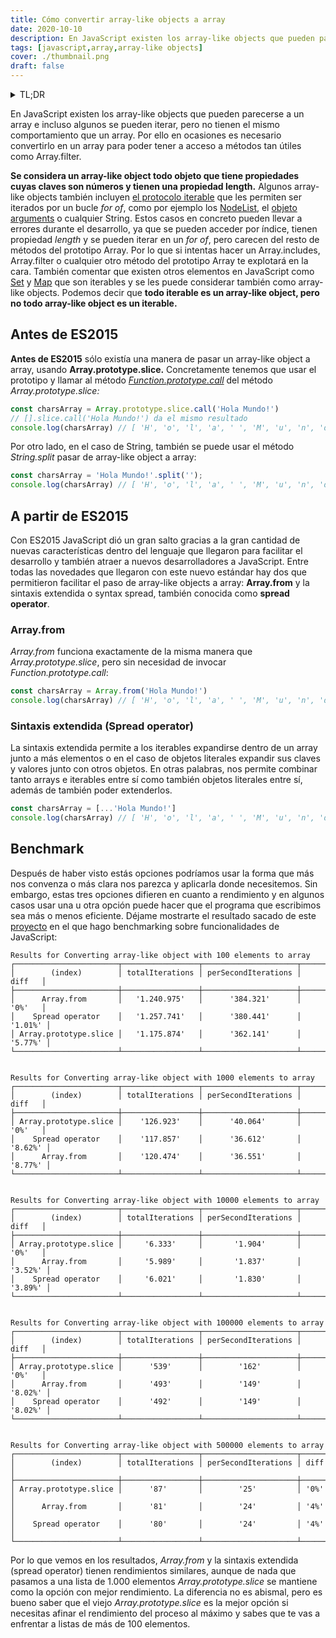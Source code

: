 ```yaml
---
title: Cómo convertir array-like objects a array
date: 2020-10-10
description: En JavaScript existen los array-like objects que pueden parecerse a un array e incluso algunos se pueden iterar, pero no tienen el mismo comportamiento que un array. Por ello en ocasiones es necesario convertirlo en un array para poder trabajar mejor con ellos.
tags: [javascript,array,array-like objects]
cover: ./thumbnail.png
draft: false
---
```


<details>
    <summary role="button">
        TL;DR
    </summary>
<div>

Estas son las tres maneras posibles de convertir un array-like object a array en JavaScript, siendo el Array.prototype.slice el que mejor rendimiento ofrece:

```js
const charsArray = Array.prototype.slice.call('Hola Mundo!')
const charsArray2 = Array.from('Hola Mundo!') 
const charsArray3 = [...'Hola Mundo!'] 
```

</div>
</details>

En JavaScript existen los array-like objects que pueden parecerse a un array e incluso algunos se pueden iterar, 
pero no tienen el mismo comportamiento que un array. Por ello en ocasiones es necesario convertirlo en un array para 
poder tener a acceso a métodos tan útiles como Array.filter.

**Se considera un array-like object todo objeto que tiene propiedades cuyas claves son números y tienen una propiedad length.** 
Algunos array-like objects también incluyen [el protocolo iterable](https://developer.mozilla.org/es/docs/Web/JavaScript/Referencia/Iteration_protocols)
que les permiten ser iterados por un bucle *for of*, como por ejemplo los 
[NodeList](https://developer.mozilla.org/es/docs/Web/API/NodeList), el [objeto arguments](https://developer.mozilla.org/es/docs/Web/JavaScript/Referencia/Funciones/arguments) 
o cualquier String. Estos casos en concreto pueden llevar a errores durante el desarrollo, ya que se pueden acceder por índice, tienen propiedad *length* y se pueden iterar en un *for of*, 
pero carecen del resto de métodos del prototipo Array. Por lo que si intentas hacer un Array.includes, Array.filter o 
cualquier otro método del prototipo Array te explotará en la cara. También comentar que existen otros elementos en JavaScript 
como [Set](https://developer.mozilla.org/es/docs/Web/JavaScript/Referencia/Objetos_globales/Set) y 
[Map](https://developer.mozilla.org/es/docs/Web/JavaScript/Referencia/Objetos_globales/Map) que son iterables y se les 
puede considerar también como array-like objects. Podemos decir que **todo iterable es un array-like object, pero no todo 
array-like object es un iterable.**

## Antes de ES2015

**Antes de ES2015** sólo existía una manera de pasar un array-like object a array, usando **Array.prototype.slice.** Concretamente 
tenemos que usar el prototipo y llamar al método [*Function.prototype.call*](https://developer.mozilla.org/es/docs/Web/JavaScript/Referencia/Objetos_globales/Function/call) 
del método *Array.prototype.slice:*
```js
const charsArray = Array.prototype.slice.call('Hola Mundo!') 
// [].slice.call('Hola Mundo!') da el mismo resultado
console.log(charsArray) // [ 'H', 'o', 'l', 'a', ' ', 'M', 'u', 'n', 'd', 'o', '!' ]
```

Por otro lado, en el caso de String, también se puede usar el método *String.split* pasar de array-like object a array:

```js
const charsArray = 'Hola Mundo!'.split('');
console.log(charsArray) // [ 'H', 'o', 'l', 'a', ' ', 'M', 'u', 'n', 'd', 'o', '!' ]
```


## A partir de ES2015

Con ES2015 JavaScript dió un gran salto gracias a la gran cantidad de nuevas características dentro del lenguaje que 
llegaron para facilitar el desarrollo y también atraer a nuevos desarrolladores a JavaScript. Entre todas las novedades 
que llegaron con este nuevo estándar hay dos que permitieron facilitar el paso de array-like objects a array:
**Array.from** y la sintaxis extendida o syntax spread, también conocida como **spread operator**. 

### Array.from

*Array.from* funciona exactamente de la misma manera que *Array.prototype.slice*, pero sin necesidad de invocar 
*Function.prototype.call*:
```js
const charsArray = Array.from('Hola Mundo!') 
console.log(charsArray) // [ 'H', 'o', 'l', 'a', ' ', 'M', 'u', 'n', 'd', 'o', '!' ]
```

### Sintaxis extendida (Spread operator)

La sintaxis extendida permite a los iterables expandirse dentro de un array junto a más elementos o en el 
caso de objetos literales expandir sus claves y valores junto con otros objetos. En otras palabras, nos permite combinar 
tanto arrays e iterables entre sí como también objetos literales entre sí, además de también poder extenderlos. 
```js
const charsArray = [...'Hola Mundo!'] 
console.log(charsArray) // [ 'H', 'o', 'l', 'a', ' ', 'M', 'u', 'n', 'd', 'o', '!' ]
```

## Benchmark

Después de haber visto estás opciones podríamos usar la forma que más nos convenza o más clara nos parezca y aplicarla 
donde necesitemos. Sin embargo, estas tres opciones difieren en cuanto a rendimiento y en algunos casos usar una u otra 
opción puede hacer que el programa que escribimos sea más o menos eficiente. Déjame mostrarte el resultado sacado de este 
[proyecto](https://github.com/ulisesantana/benchmark-js/blob/master/benchmark/arrays/arrayLikeToArray.js) en el que hago 
benchmarking sobre funcionalidades de JavaScript:


```text
Results for Converting array-like object with 100 elements to array
┌───────────────────────┬─────────────────┬─────────────────────┬─────────┐
│        (index)        │ totalIterations │ perSecondIterations │  diff   │
├───────────────────────┼─────────────────┼─────────────────────┼─────────┤
│      Array.from       │   '1.240.975'   │      '384.321'      │  '0%'   │
│    Spread operator    │   '1.257.741'   │      '380.441'      │ '1.01%' │
│ Array.prototype.slice │   '1.175.874'   │      '362.141'      │ '5.77%' │
└───────────────────────┴─────────────────┴─────────────────────┴─────────┘


Results for Converting array-like object with 1000 elements to array
┌───────────────────────┬─────────────────┬─────────────────────┬─────────┐
│        (index)        │ totalIterations │ perSecondIterations │  diff   │
├───────────────────────┼─────────────────┼─────────────────────┼─────────┤
│ Array.prototype.slice │    '126.923'    │      '40.064'       │  '0%'   │
│    Spread operator    │    '117.857'    │      '36.612'       │ '8.62%' │
│      Array.from       │    '120.474'    │      '36.551'       │ '8.77%' │
└───────────────────────┴─────────────────┴─────────────────────┴─────────┘


Results for Converting array-like object with 10000 elements to array
┌───────────────────────┬─────────────────┬─────────────────────┬─────────┐
│        (index)        │ totalIterations │ perSecondIterations │  diff   │
├───────────────────────┼─────────────────┼─────────────────────┼─────────┤
│ Array.prototype.slice │     '6.333'     │       '1.904'       │  '0%'   │
│      Array.from       │     '5.989'     │       '1.837'       │ '3.52%' │
│    Spread operator    │     '6.021'     │       '1.830'       │ '3.89%' │
└───────────────────────┴─────────────────┴─────────────────────┴─────────┘


Results for Converting array-like object with 100000 elements to array
┌───────────────────────┬─────────────────┬─────────────────────┬─────────┐
│        (index)        │ totalIterations │ perSecondIterations │  diff   │
├───────────────────────┼─────────────────┼─────────────────────┼─────────┤
│ Array.prototype.slice │      '539'      │        '162'        │  '0%'   │
│      Array.from       │      '493'      │        '149'        │ '8.02%' │
│    Spread operator    │      '492'      │        '149'        │ '8.02%' │
└───────────────────────┴─────────────────┴─────────────────────┴─────────┘


Results for Converting array-like object with 500000 elements to array
┌───────────────────────┬─────────────────┬─────────────────────┬──────┐
│        (index)        │ totalIterations │ perSecondIterations │ diff │
├───────────────────────┼─────────────────┼─────────────────────┼──────┤
│ Array.prototype.slice │      '87'       │        '25'         │ '0%' │
│      Array.from       │      '81'       │        '24'         │ '4%' │
│    Spread operator    │      '80'       │        '24'         │ '4%' │
└───────────────────────┴─────────────────┴─────────────────────┴──────┘
```

Por lo que vemos en los resultados, *Array.from* y la sintaxis extendida (spread operator) tienen rendimientos similares, 
aunque de nada que pasamos a una lista de 1.000 elementos *Array.prototype.slice* se mantiene como la opción con mejor 
rendimiento. La diferencia no es abismal, pero es bueno saber que el viejo *Array.prototype.slice* es la mejor opción
si necesitas afinar el rendimiento del proceso al máximo y sabes que te vas a enfrentar a listas de más de 100 elementos.  
